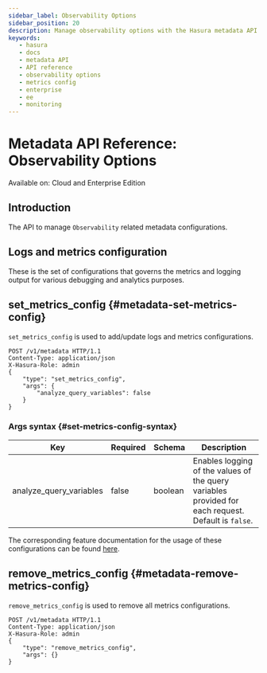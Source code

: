 ```yaml
---
sidebar_label: Observability Options
sidebar_position: 20
description: Manage observability options with the Hasura metadata API
keywords:
   - hasura
   - docs
   - metadata API
   - API reference
   - observability options
   - metrics config
   - enterprise
   - ee
   - monitoring
---
```


# Metadata API Reference: Observability Options

<div className='badge badge--primary heading-badge'>Available on: Cloud and Enterprise Edition</div>

## Introduction

The API to manage `Observability` related metadata configurations.

## Logs and metrics configuration

These is the set of configurations that governs the metrics and logging output for various debugging and analytics
purposes.

## set_metrics_config {#metadata-set-metrics-config}

`set_metrics_config` is used to add/update logs and metrics configurations.

```http
POST /v1/metadata HTTP/1.1
Content-Type: application/json
X-Hasura-Role: admin
{
    "type": "set_metrics_config",
    "args": {
        "analyze_query_variables": false    
    }
}
```

### Args syntax {#set-metrics-config-syntax}

| Key                     | Required | Schema    | Description                                                                                         |
|-------------------------|----------|-----------|-----------------------------------------------------------------------------------------------------|
| analyze_query_variables | false    | boolean   | Enables logging of the values of the query variables provided for each request. Default is `false`. |

The corresponding feature documentation for the usage of these configurations can be found
[here](/observability/operations.mdx#capture-query-variables).


## remove_metrics_config {#metadata-remove-metrics-config}

`remove_metrics_config` is used to remove all metrics configurations.

```http
POST /v1/metadata HTTP/1.1
Content-Type: application/json
X-Hasura-Role: admin
{
    "type": "remove_metrics_config",
    "args": {}
}
```
